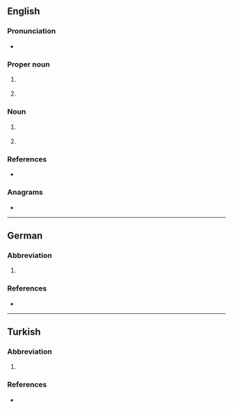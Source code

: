 {{also|vb|vb.}}
==English==

===Pronunciation===
* {{audio|en-au-VB.ogg|Audio (AU)|lang=en}}

===Proper noun===
{{en-proper noun}}

# {{lb|en|Australia}} {{initialism of|{{w|Victoria Bitter}}|lang=en|nodot=1}} {{gloss|an Australian brand of beer}}
# {{lb|en|programming}} {{initialism of|Visual Basic|lang=en|nodot=1}} {{gloss|a programming language}}

===Noun===
{{en-noun}}

# {{lb|en|chemistry}} {{initialism of|valence bond|lang=en}}
# {{lb|en|physics}} {{initialism of|valence band|lang=en}}

===References===
* {{pedia}}

===Anagrams===
* {{anagrams|en|a=bv|BV}}

----

==German==

===Abbreviation===
{{rfc-header|Abbreviation}}
{{head|de|abbreviation}}

# {{abbreviation of|[[Vereinbarung]] or [[Verhandlungsbasis]]|lang=de}}

===References===
* {{pedia|lang=de}}

----

==Turkish==

===Abbreviation===
{{rfc-header|Abbreviation}}
{{head|tr|abbreviation}}

# {{abbreviation of|[[vakıf|Vakıflar]] [[banka|Bankası]]|lang=tr}}

===References===
* {{pedia|lang=tr}}